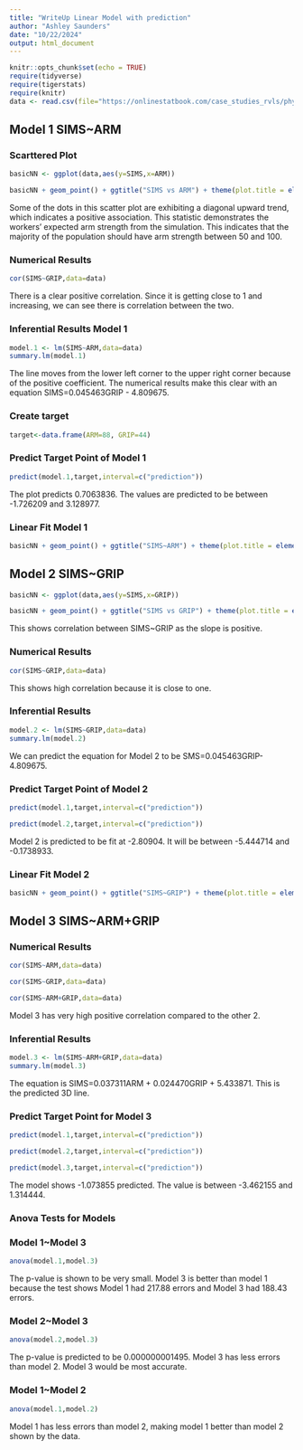 ```yaml
---
title: "WriteUp Linear Model with prediction"   
author: "Ashley Saunders"         
date: "10/22/2024"      
output: html_document
---
```


```r
knitr::opts_chunk$set(echo = TRUE)
require(tidyverse)
require(tigerstats)
require(knitr)
data <- read.csv(file="https://onlinestatbook.com/case_studies_rvls/physical_strength/data.txt",sep="",header=TRUE)  
```

## Model 1 SIMS~ARM
### Scarttered Plot
```r
basicNN <- ggplot(data,aes(y=SIMS,x=ARM))

```
```r
basicNN + geom_point() + ggtitle("SIMS vs ARM") + theme(plot.title = element_text(hjust = 0.5, size = 20))
```

Some of the dots in this scatter plot are exhibiting a diagonal upward trend, which indicates a positive association. This statistic demonstrates the workers' expected arm strength from the simulation. This indicates that the majority of the population should have arm strength between 50 and 100. 

### Numerical Results

```r
cor(SIMS~GRIP,data=data)
```

There is a clear positive correlation. Since it is getting close to 1 and increasing, we can see there is correlation between the two. 

### Inferential Results Model 1

```r
model.1 <- lm(SIMS~ARM,data=data)
summary.lm(model.1)
```

The line moves from the lower left corner to the upper right corner because of the positive coefficient. The numerical results make this clear with an equation SIMS=0.045463GRIP - 4.809675. 

### Create target

```r
target<-data.frame(ARM=88, GRIP=44)
```

### Predict Target Point of Model 1

```r
predict(model.1,target,interval=c("prediction"))
```

The plot predicts 0.7063836. The values are predicted to be between -1.726209 and 3.128977.

### Linear Fit Model 1

```r
basicNN + geom_point() + ggtitle("SIMS~ARM") + theme(plot.title = element_text(hjust = 0.5, size = 20)) + geom_smooth(method=lm)

```

## Model 2 SIMS~GRIP

```r
basicNN <- ggplot(data,aes(y=SIMS,x=GRIP))

```

```r
basicNN + geom_point() + ggtitle("SIMS vs GRIP") + theme(plot.title = element_text(hjust = 0.5, size = 20))
```

This shows correlation between SIMS~GRIP as the slope is positive.

### Numerical Results
```r
cor(SIMS~GRIP,data=data)
```
This shows high correlation because it is close to one.

### Inferential Results

```r
model.2 <- lm(SIMS~GRIP,data=data)
summary.lm(model.2)
```

We can predict the equation for Model 2 to be SMS=0.045463GRIP-4.809675.

### Predict Target Point of Model 2

```r
predict(model.1,target,interval=c("prediction"))
```
```r
predict(model.2,target,interval=c("prediction"))
```

Model 2 is predicted to be fit at -2.80904. It will be between -5.444714 and -0.1738933.

### Linear Fit Model 2
```r
basicNN + geom_point() + ggtitle("SIMS~GRIP") + theme(plot.title = element_text(hjust = 0.5, size = 20)) + geom_smooth(method=lm)
```

## Model 3 SIMS~ARM+GRIP

### Numerical Results
```r
cor(SIMS~ARM,data=data)
```
```r
cor(SIMS~GRIP,data=data)
```
```r
cor(SIMS~ARM+GRIP,data=data)
```

Model 3 has very high positive correlation compared to the other 2. 

### Inferential Results

```r
model.3 <- lm(SIMS~ARM+GRIP,data=data)
summary.lm(model.3)
```

The equation is SIMS=0.037311ARM + 0.024470GRIP + 5.433871. This is the predicted 3D line.

### Predict Target Point for Model 3
```r
predict(model.1,target,interval=c("prediction"))

```
```r
predict(model.2,target,interval=c("prediction"))

```
```r
predict(model.3,target,interval=c("prediction"))

```

The model shows -1.073855 predicted. The value is between -3.462155 and 1.314444.

### Anova Tests for Models

### Model 1~Model 3
```r
anova(model.1,model.3)
```

The p-value is shown to be very small. Model 3 is better than model 1 because the test shows Model 1 had 217.88 errors and Model 3 had 188.43 errors.

### Model 2~Model 3
```r
anova(model.2,model.3)
```

The p-value is predicted to be 0.000000001495. Model 3 has less errors than model 2. Model 3 would be most accurate.

### Model 1~Model 2
```r
anova(model.1,model.2)
```

Model 1 has less errors than model 2, making model 1 better than model 2 shown by the data.




